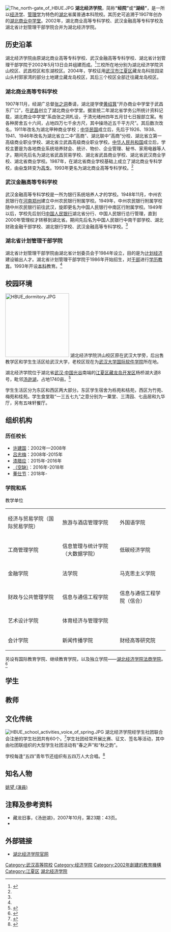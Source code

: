 {{Infobox University
| Name = 湖北经济学院
| EnglishName = Hubei University of Economics
| SealImage = [[File:The_logo_of_Hubei_University_of_Economics.jpg|250px]]
| SealInfo = 
| Motto = 厚德博学 经世济民
| Established = 2002年
| Type = 公立省属普通本科院校
| 校长 = [[董仕杰|董仕杰]]  
| 党委书记 = [[温兴生|温兴生]]
| President =
| Secretary = 
| Location = {{PRC}}[[湖北省|湖北省]][[武汉市|武汉市]][[江夏区|江夏区]]藏龙岛开发区杨桥湖大道8号
| Campus = 
| Area = 1740亩
| Department = 
| Faculty = 1136
| Professor =93
| Associate Professor = 326
| Assistant Professor = 
| Lecturer = 
| Student = 17258
| Undergraduate = 15256
| Postgraduate = 79
| Website = http://www.hbue.edu.cn
| Affiliations = [[湖北省人民政府|湖北省人民政府]]
|logo         = 
}}
[[File:The_north-gate_of_HBUE.JPG|thumb]]
'''湖北经济学院'''，简称'''“经院”'''或'''“湖经”'''，是一所以[[经济学|经济学]]、[[管理学|管理学]]为特色的[[湖北省|湖北]]省属普通本科院校。其历史可追溯于1907年创办的[[湖北商业中学堂|湖北商业中学堂]]。2002年，湖北商业高等专科学校、武汉金融高等专科学校及湖北省计划管理干部学院合并为湖北经济学院。

== 历史沿革 ==
湖北经济学院由原湖北商业高等专科学校、武汉金融高等专科学校、湖北省计划管理干部学院于2002年5月13日合并组建而成。<ref name="history">{{cite web|author=校史编纂组 档案馆|year=2008|title=校史档案|publisher=湖北经济学院官方网站|accessdate=2008-08-17|url=http://www.hbue.edu.cn/structure/xxgklm/xsdalm|language=zh|archive-date=2007-05-19|archive-url=https://web.archive.org/web/20070519110303/http://www.hbue.edu.cn/structure/xxgklm/xsdalm|dead-url=no}}</ref>三校所在地分别为湖北经济学院洪山校区、武昌校区和东湖校区。2004年，学校征用[[武汉市|武汉市]][[江夏区|江夏区]]藏龙岛科技园梁山头村郭家湾的部分土地建立藏龙岛校区，其后三个校区全部迁往藏龙岛校区。

=== 湖北商业高等专科学校 ===
1907年11月，经湖广总督[[张之洞|张之洞]]奏请，湖北提学使[[黄绍箕|黄绍箕]]“开办商业中学堂于武昌东厂口”，在[[武昌|武昌]]创立了湖北商业中学堂。据宣统二年湖北省学务公所统计资料记载，湖北商业中学堂“系由张之洞札设，于清光绪卅四年五月廿七日报部立案。有各种房舍五十六间，占地四万七千余方尺，其中操场近五千平方尺”。其后数次改名，1911年改名为湖北甲种商业学校；[[中华民国|中华民国]]成立后，先后于1926、1938、1941、1946年改名为湖北省立二中“高商”、湖北联中“高商”分校、湖北省立第一高级商业职业学校、湖北省立武昌高级商业职业学校。[[中华人民共和国|中华人民共和国]]成立后，学校主要是为各地商业系统培养财会、统计、物价、企业管理、秘书、家用电器等人才。期间先后名为湖北省武昌贸易学校、湖北省武昌商业学校、湖北省武汉商业学校、湖北省商业学校。1987年，在湖北省商业学校基础上成立了湖北商业专科学校，由[[中专|中专]]转变为[[高专|高专]]。1993年更名为湖北商业高等专科学校。<ref name="history"/>

=== 武汉金融高等专科学校 ===
武汉金融高等专科学校是一所为银行系统培养人才的学校。1948年11月，中州农民银行在[[河南省|河南]][[郑州市|郑州]]建立中州农民银行附属学校。1949年，中州农民银行附属学校随中州农民银行前往武汉，旋即更名为中国人民银行中南区行附属学校。1949年以后，学校先后划归[[中国人民银行|中国人民银行]]湖北省分行、中国人民银行总行管理，直到2000年管理权才转移到湖北省。期间先后名为中国人民银行中南干部学校、湖北财政金融干部学校、湖北银行学校、武汉金融高等专科学校。<ref name="history"/>

=== 湖北省计划管理干部学院 ===
湖北省计划管理干部学院由湖北省计划委员会于1984年设立，目的是为[[计划经济|计划经济]]建设输出人才。湖北省计划管理干部学院于1986年开始招生，对[[干部|干部]]进行[[学历教育|学历教育]]。1993年开设[[本科|本科]]教育。<ref name="history"/>

== 校园环境 ==
[[File:HBUE_dormitory.JPG|200px]]
湖北经济学院洪山校区原在武汉大学旁，后出售教学区和学生生活区给武汉大学，老校区现在为[[武汉大学国际软件学院|武汉大学国际软件学院]]所在地。

湖北经济学院位于湖北省[[武汉·中国光谷|武汉·中国光谷]]南端的[[江夏区|江夏区]][[藏龙岛开发区|藏龙岛开发区]]杨桥湖大道8号，毗邻[[汤逊湖|汤逊湖]]，占地1740亩。<ref name="scenery">{{cite web|author=|year=|title=校园风光|publisher=湖北经济学院官方网站|accessdate=2008-08-17|url=http://www.hbue.edu.cn/structure/xxgklm/xyfglm|language=zh|archive-date=2007-06-02|archive-url=https://web.archive.org/web/20070602114729/http://www.hbue.edu.cn/structure/xxgklm/xyfglm|dead-url=no}}</ref>

学生生活区分为东区和西区两大部分。东区学生宿舍为栎苑和桔苑，西区为竹苑、梅苑和桂苑。学生食堂取“一三五七九”之意分别为一粟堂、三清园、七品居和九华厅，另有五味轩餐厅。

==组织机构==
=== 历任校长 ===
*[[许建国|许建国]]：2002年—2008年
*[[吕忠梅|吕忠梅]]：2008年-2015年
*[[漆腊应|漆腊应]]：2015年-2016年
*[[（空缺）|（空缺）]]：2016年-2018年
*[[董仕节|董仕节]]：2018年-

===学院和系===
;教学单位
{| style="width:75%;" border="0"
|- 
| 经济与贸易学院（国际贸易学院） || 旅游与酒店管理学院 || 外国语学院
|- 
| 工商管理学院 || 信息管理与统计学院（大数据学院）
|低碳经济学院
|- 
| 金融学院 || 法学院  || 马克思主义学院
|- 
| 财政与公共管理学院 || 信息与通信工程学院 || 信息与通信工程学院（信合）
|- 
| 艺术设计学院 || 体育经济与管理学院
|- 
| 会计学院 || 新闻传播学院 || 财经高等研究院
|}
另设有国际教育学院、继续教育学院，以及独立学院——[[湖北经济学院法商学院|湖北经济学院法商学院]]。<ref name="introduction">{{cite web|author=|year=2008|title=学校概况|publisher=湖北经济学院官方网站|accessdate=2008-08-17|url=http://www.hbue.edu.cn/432/list.htm|language=zh|archive-date=2016-03-20|archive-url=https://web.archive.org/web/20160320035308/http://www.hbue.edu.cn/432/list.htm|dead-url=no}}</ref>

== 学生 ==

== 教师 ==

== 文化传统 ==
[[File:HBUE_school_activities_voice_of_spring.JPG|thumb]]
湖北经济学院经学生社团联合会注册的学生社团共有60个。<ref>{{cite web|author=|year=2008|title=校园文化>>学生社团|publisher=湖北经济学院官方网站|accessdate=2008-08-12|url=http://www.hbue.edu.cn/structure/xywhlm/xsst|language=zh|archive-date=2007-03-05|archive-url=https://web.archive.org/web/20070305041216/http://www.hbue.edu.cn/structure/xywhlm/xsst|dead-url=no}}</ref>学生社团经常开展比赛、征文、签名等活动，其中由社团联组织的大型学生社团活动有“春之声”和“秋之韵”。

学校每逢“五四”青年节还组织有五四万人大合唱。<ref>{{cite web|author=何伟、黄磊、鲍学科、张德伟|year=2006|title=唱响青春主旋律——我校隆重举行纪念“五·四”运动万人大合唱|publisher=湖北经济学院新闻网|accessdate=2008-08-23|url=http://news.hbue.edu.cn/detail.aspx?ChannelId=1&ClassId=1&ArticleId=1665|language=zh|archive-date=2015-06-05|archive-url=https://web.archive.org/web/20150605225534/http://news.hbue.edu.cn/detail.aspx?ChannelId=1&ClassId=1&ArticleId=1665|dead-url=yes}}</ref>

== 知名人物 ==
[[姚望_(演員)|姚望 (演員)]]

==注释及参考资料==
<div class="references-small">
<references />
</div>
<div class="references-small">
*藏龙旧事，《汤逊湖》，2007年10月，第23期：43页。
*{{cite book |author=周元武 许建国主编 |title= 湖北经济学院校史（1907—2007） |publisher= 湖北长江出版集团崇文书局 |date=2008年4月}}
</div>

== 外部链接 ==
*[http://www.hbue.edu.cn/ 湖北经济学院官网] {{Wayback|url=http://www.hbue.edu.cn/ |date=20061106160619 }}

{{十校联合}}
{{湖北高等院校}}
[[Category:武汉高等院校|Category:武汉高等院校]]
[[Category:经济学院|Category:经济学院]]
[[Category:2002年創建的教育機構|Category:2002年創建的教育機構]]
[[Category:江夏区|Category:江夏区]]
[[Category:湖北经济学院|]]